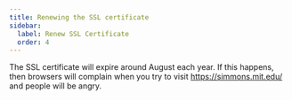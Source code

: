 ```yaml
---
title: Renewing the SSL certificate
sidebar:
  label: Renew SSL Certificate
  order: 4
---
```



The SSL certificate will expire around August each year. If this happens, then browsers will complain when you try to visit https://simmons.mit.edu/ and people will be angry.

<LinkCard
  title="Obtaining or renewing a site certificate for a web server"
  href="http://kb.mit.edu/confluence/x/x487"
/>
